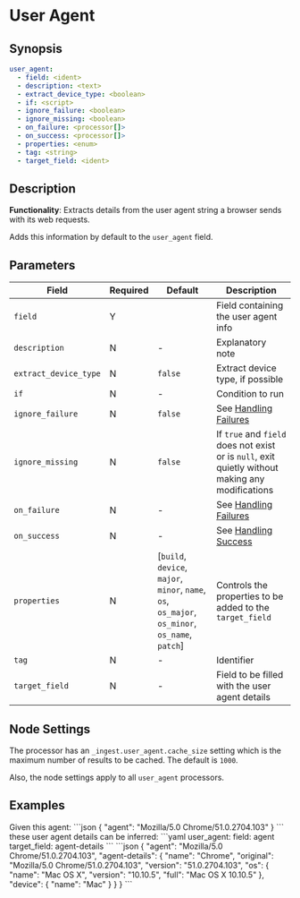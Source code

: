 # User Agent

## Synopsis

```yaml {2}
user_agent:
  - field: <ident>
  - description: <text>
  - extract_device_type: <boolean>
  - if: <script>
  - ignore_failure: <boolean>
  - ignore_missing: <boolean>
  - on_failure: <processor[]>
  - on_success: <processor[]>
  - properties: <enum>
  - tag: <string>
  - target_field: <ident>
```

## Description

**Functionality**: Extracts details from the user agent string a browser sends with its web requests.

Adds this information by default to the `user_agent` field.

## Parameters

|Field|Required|Default|Description|
|---|---|---|---|
|`field`|Y||Field containing the user agent info|
|`description`|N|-|Explanatory note|
|`extract_device_type`|N|`false`|Extract device type, if possible|
|`if`|N|-|Condition to run|
|`ignore_failure`|N|`false`|See [Handling Failures](../handling-failures.mdx)|
|`ignore_missing`|N|`false`|If `true` and `field` does not exist or is `null`, exit quietly without making any modifications|
|`on_failure`|N|-|See [Handling Failures](../handling-failures.mdx)|
|`on_success`|N|-|See [Handling Success](../handling-success.mdx)|
|`properties`|N|[`build`, `device`, `major`, `minor`, `name`, `os`, `os_major`, `os_minor`, `os_name`, `patch`]|Controls the properties to be added to the `target_field`|
|`tag`|N|-|Identifier|
|`target_field`|N|-|Field to be filled with the user agent details|

## Node Settings

The processor has an `_ingest.user_agent.cache_size` setting which is the maximum number of results to be cached. The default is `1000`.

Also, the node settings apply to all `user_agent` processors.

## Examples

<ExampleGrid>
  <CommentCol>
    Given this agent:
  </CommentCol>
  <CodeCol>
    ```json
    {
      "agent": "Mozilla/5.0 Chrome/51.0.2704.103"
    }
    ```
  </CodeCol>
  <CommentCol>
    these user agent details can be inferred:
  </CommentCol>
  <CodeCol>
    ```yaml
    user_agent:
      field: agent
      target_field: agent-details
    ```
    ```json
    {
      "agent": "Mozilla/5.0 Chrome/51.0.2704.103",
      "agent-details": {
        "name": "Chrome",
        "original": "Mozilla/5.0 Chrome/51.0.2704.103",
        "version": "51.0.2704.103",
        "os": {
          "name": "Mac OS X",
          "version": "10.10.5",
          "full": "Mac OS X 10.10.5"
        },
        "device": {
          "name": "Mac"
        }
      }
    }
    ```
  </CodeCol>
</ExampleGrid>
